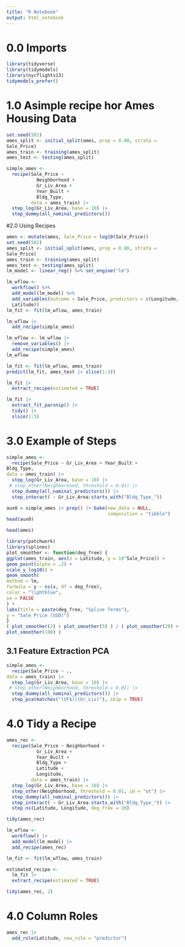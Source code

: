 ```yaml
---
title: "R Notebook"
output: html_notebook
---
```



# 0.0 Imports



```r
library(tidyverse)
library(tidymodels)
library(nycflights13)
tidymodels_prefer()
```

# 1.0 Asimple recipe hor Ames Housing Data

```r
set.seed(502)
ames_split <- initial_split(ames, prop = 0.80, strata =
Sale_Price)
ames_train <- training(ames_split)
ames_test <- testing(ames_split)
```


```r
simple_ames <- 
  recipe(Sale_Price ~ 
           Neighborhood +
           Gr_Liv_Area + 
           Year_Built +
           Bldg_Type,
         data = ames_train) |> 
  step_log(Gr_Liv_Area, base = 10) |> 
  step_dummy(all_nominal_predictors())
```

#2.0 Using Recipes


```r

ames <- mutate(ames, Sale_Price = log10(Sale_Price))
set.seed(502)
ames_split <- initial_split(ames, prop = 0.80, strata =
Sale_Price)
ames_train <- training(ames_split)
ames_test <- testing(ames_split)
lm_model <- linear_reg() %>% set_engine("lm")

lm_wflow <-
  workflow() %>%
  add_model(lm_model) %>%
  add_variables(outcome = Sale_Price, predictors = c(Longitude,
  Latitude))
lm_fit <- fit(lm_wflow, ames_train)

```


```r
lm_wflow |> 
  add_recipe(simple_ames)
```


```r
lm_wflow <- lm_wflow |> 
  remove_variables() |> 
  add_recipe(simple_ames)
lm_wflow
```


```r
lm_fit <- fit(lm_wflow, ames_train)
predict(lm_fit, ames_test |> slice(1:3))
```


```r
lm_fit |> 
  extract_recipe(estimated = TRUE)

lm_fit |> 
  extract_fit_parsnip() |> 
  tidy() |> 
  slice(1:5)
```

# 3.0 Example of Steps

```r
simple_ames <- 
  recipe(Sale_Price ~ Gr_Liv_Area + Year_Built +
Bldg_Type,
data = ames_train) |> 
  step_log(Gr_Liv_Area, base = 10) |> 
 # step_other(Neighborhood, threshold = 0.01) |> 
  step_dummy(all_nominal_predictors()) |> 
  step_interact( ~ Gr_Liv_Area:starts_with("Bldg_Type_"))
```

```r
aux0 = simple_ames |> prep() |> bake(new_data = NULL,
                                     composition = "tibble")
head(aux0)
```

```r
head(ames)
```

```r
library(patchwork)
library(splines)
plot_smoother <- function(deg_free) {
ggplot(ames_train, aes(x = Latitude, y = 10^Sale_Price)) +
geom_point(alpha = .2) +
scale_y_log10() +
geom_smooth(
method = lm,
formula = y ~ ns(x, df = deg_free),
color = "lightblue",
se = FALSE
) +
labs(title = paste(deg_free, "Spline Terms"),
y = "Sale Price (USD)")
}
( plot_smoother(2) + plot_smoother(5) ) / ( plot_smoother(20) +
plot_smoother(100) )
```

## 3.1 Feature Extraction PCA

```r
simple_ames <- 
  recipe(Sale_Price ~ .,
data = ames_train) |> 
  step_log(Gr_Liv_Area, base = 10) |> 
 # step_other(Neighborhood, threshold = 0.01) |> 
  step_dummy(all_nominal_predictors()) |> 
  step_pca(matches("(SF$)|(Gr_Liv)"), skip = TRUE)
```

# 4.0 Tidy a Recipe


```r
ames_rec <- 
  recipe(Sale_Price ~ Neighborhood +
           Gr_Liv_Area +
           Year_Built +
           Bldg_Type +
           Latitude +
           Longitude, 
         data = ames_train) |> 
  step_log(Gr_Liv_Area, base = 10) |> 
  step_other(Neighborhood, threshold = 0.01, id = "ot") |> 
  step_dummy(all_nominal_predictors()) |> 
  step_interact( ~ Gr_Liv_Area:starts_with("Bldg_Type_")) |> 
  step_ns(Latitude, Longitude, deg_free = 20)

tidy(ames_rec)
```

```r
lm_wflow <- 
  workflow() |> 
  add_model(lm_model) |> 
  add_recipe(ames_rec)

lm_fit <- fit(lm_wflow, ames_train)
```

```r
estimated_recipe <- 
  lm_fit |> 
  extract_recipe(estimated = TRUE)
```



```r
tidy(ames_rec, 2)
```

# 4.0 Column Roles

```r
ames_rec |> 
  add_role(Latitude, new_role = "predictor")
```

